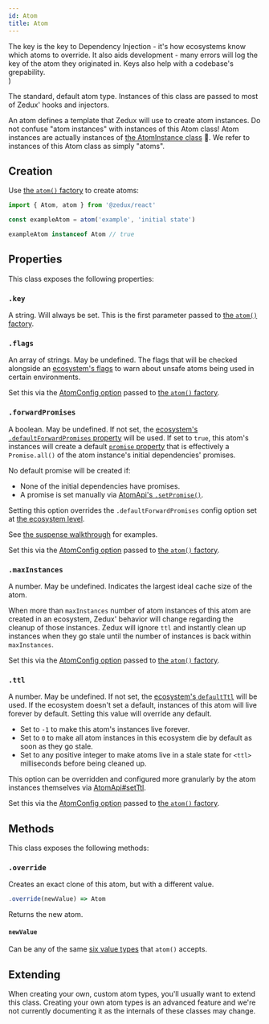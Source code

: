 ```yaml
---
id: Atom
title: Atom
---
```


  <div>
    The key is the key to Dependency Injection - it's how ecosystems know which atoms to override. It also aids development - many errors will log the key of the atom they originated in. Keys also help with a codebase's grepability.
  </div>
)

The standard, default atom type. Instances of this class are passed to most of Zedux' hooks and injectors.

An atom defines a template that Zedux will use to create atom instances. Do not confuse "atom instances" with instances of this Atom class! Atom instances are actually instances of [the AtomInstance class](AtomInstance) 🤕. We refer to instances of this Atom class as simply "atoms".

## Creation

Use [the `atom()` factory](../factories/atom) to create atoms:

```ts
import { Atom, atom } from '@zedux/react'

const exampleAtom = atom('example', 'initial state')

exampleAtom instanceof Atom // true
```

## Properties

This class exposes the following properties:

### `.key`

A string. Will always be set. This is the first parameter passed to [the `atom()` factory](../factories/atom).

<AtomKeyDesc />

### `.flags`

An array of strings. May be undefined. The flags that will be checked alongside an [ecosystem's flags](Ecosystem#flags) to warn about unsafe atoms being used in certain environments.

Set this via the [AtomConfig option](../types/AtomConfig#flags) passed to [the `atom()` factory](../factories/atom).

### `.forwardPromises`

A boolean. May be undefined. If not set, the [ecosystem's `.defaultForwardPromises` property](Ecosystem#defaultforwardpromises) will be used. If set to `true`, this atom's instances will create a default [`promise` property](AtomInstance#promise) that is effectively a `Promise.all()` of the atom instance's initial dependencies' promises.

No default promise will be created if:

- None of the initial dependencies have promises.
- A promise is set manually via [AtomApi's `.setPromise()`](AtomApi#setpromise).

Setting this option overrides the `.defaultForwardPromises` config option set at [the ecosystem level](Ecosystem#defaultforwardpromises).

See [the suspense walkthrough](../../walkthrough/suspense) for examples.

Set this via the [AtomConfig option](../types/AtomConfig#forwardpromises) passed to [the `atom()` factory](../factories/atom).

### `.maxInstances`

A number. May be undefined. Indicates the largest ideal cache size of the atom.

When more than `maxInstances` number of atom instances of this atom are created in an ecosystem, Zedux' behavior will change regarding the cleanup of those instances. Zedux will ignore `ttl` and instantly clean up instances when they go stale until the number of instances is back within `maxInstances`.

Set this via the [AtomConfig option](../types/AtomConfig#maxinstances) passed to [the `atom()` factory](../factories/atom).

### `.ttl`

A number. May be undefined. If not set, the [ecosystem's `defaultTtl`](Ecosystem#defaultttl) will be used. If the ecosystem doesn't set a default, instances of this atom will live forever by default. Setting this value will override any default.

- Set to `-1` to make this atom's instances live forever.
- Set to `0` to make all atom instances in this ecosystem die by default as soon as they go stale.
- Set to any positive integer to make atoms live in a stale state for `<ttl>` milliseconds before being cleaned up.

This option can be overridden and configured more granularly by the atom instances themselves via [AtomApi#setTtl](AtomApi#setttl).

Set this via the [AtomConfig option](../types/AtomConfig#ttl) passed to [the `atom()` factory](../factories/atom).

## Methods

This class exposes the following methods:

### `.override`

Creates an exact clone of this atom, but with a different value.

```ts
.override(newValue) => Atom
```

Returns the new atom.

#### `newValue`

Can be any of the same [six value types](../factories/atom#value) that `atom()` accepts.

## Extending

When creating your own, custom atom types, you'll usually want to extend this class. Creating your own atom types is an advanced feature and we're not currently documenting it as the internals of these classes may change.

